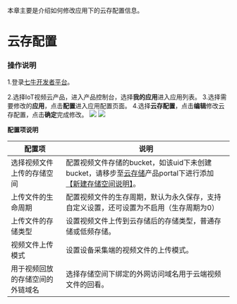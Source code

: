 本章主要是介绍如何修改应用下的云存配置信息。

# **云存配置**

### **操作说明**

1.登录[七牛开发者平台](https://sso.qiniu.com/?client_id=PIapUKqa3u6S24H868BelwrG0OFu8dS7AxVQ8oz8HznLXhgrl2BnjaO9cs9LzxK2&redirect_url=https:%2F%2Fportal.qiniu.com%2Fapi%2Fgaea%2Fsso%2Fsignin%3Fredirect%3D%252Fcreate)。

2.选择IoT视频云产品，进入产品控制台，选择**我的应用**进入应用列表。
3.选择需要修改的**应用**，点击**配置**进入应用配置页面。
4.选择**云存配置**，点击**编辑**修改云存配置，点击**确定**完成修改。
![](https://dn-odum9helk.qbox.me/Fpn9ibTOnDweWx8t60Dn8sZZgh05)
![](https://dn-odum9helk.qbox.me/Fq5JGizi2lMKMdYqSSM_3hKDjvNb)





**配置项说明**

|配置项|说明|
|---|---|
|选择视频文件上传的存储空间|配置视频文件存储的bucket，如该uid下未创建bucket，请移步至[云存储](https://portal.qiniu.com/bucket/create)产品portal下进行添加[【新建存储空间说明】](https://developer.qiniu.com/kodo/manual/4263/operational-guidelines-for-the-new-bucket)。|
|上传文件的生命周期|配置视频文件的生存周期，默认为永久保存，支持自定义设置，还可设置为不启用（生存周期为0）|
|上传文件的存储类型|设置视频文件上传到云存储后的存储类型，普通存储或低频存储。|
|视频文件上传模式|设置设备采集端的视频文件的上传模式。|
|用于视频回放的存储空间的外链域名|选择存储空间下绑定的外网访问域名用于云端视频文件的回看。|